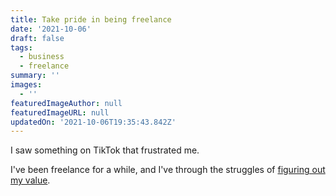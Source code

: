 ```yaml
---
title: Take pride in being freelance
date: '2021-10-06'
draft: false
tags:
  - business
  - freelance
summary: ''
images:
  - ''
featuredImageAuthor: null
featuredImageURL: null
updatedOn: '2021-10-06T19:35:43.842Z'
---
```


I saw something on TikTok that frustrated me.

I've been freelance for a while, and I've through the struggles of [figuring out my
value](/articles/understand-your-value/).
